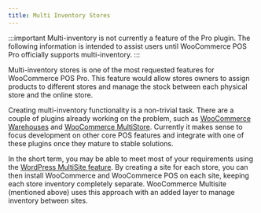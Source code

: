 ```yaml
---
title: Multi Inventory Stores
---
```


:::important
Multi-inventory is not currently a feature of the Pro plugin.
The following information is intended to assist users until WooCommerce POS Pro officially supports multi-inventory.
:::

Multi-inventory stores is one of the most requested features for WooCommerce POS Pro.
This feature would allow stores owners to assign products to different stores and manage the stock between each physical store and the online store.

Creating multi-inventory functionality is a non-trivial task.
There are a couple of plugins already working on the problem, such as [WooCommerce Warehouses](https://codecanyon.net/item/woocommerce-warehouses/13087646) and [WooCommerce MultiStore](http://woomultistore.com/).
Currently it makes sense to focus development on other core POS features and integrate with one of these plugins once they mature to stable solutions.

In the short term, you may be able to meet most of your requirements using the [WordPress MultiSite feature](https://codex.wordpress.org/Create_A_Network).
By creating a site for each store, you can then install WooCommerce and WooCommerce POS on each site, keeping each store inventory completely separate.
WooCommerce Multisite (mentioned above) uses this approach with an added layer to manage inventory between sites.
